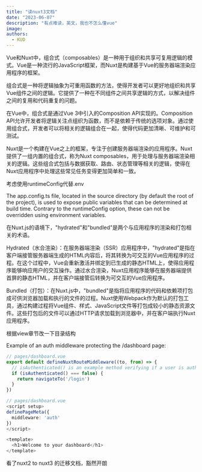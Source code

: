 ```yaml
---
title: "读nuxt3文档"
date: "2023-06-07"
description: "有点难读，英文，我也不怎么懂vue"
image:
authors:
  - KUD
---
```


Vue和Nuxt中，组合式（composables）是一种用于组织和共享可复用逻辑的模式。Vue是一种流行的JavaScript框架，而Nuxt是构建基于Vue的服务器端渲染应用程序的框架。

组合式是一种将逻辑抽象为可重用函数的方法，使得开发者可以更好地组织和共享Vue组件之间的逻辑。它提供了一种在不同组件之间共享逻辑的方式，以解决组件之间的复用和代码重复的问题。

在Vue中，组合式是通过Vue 3中引入的Composition API实现的。Composition API允许开发者将逻辑关注点组织为函数，而不是依赖于传统的选项对象。通过使用组合式，开发者可以将相关的逻辑组合在一起，使得代码更加清晰、可维护和可测试。

Nuxt是一个构建在Vue之上的框架，专注于创建服务器端渲染的应用程序。Nuxt提供了一组内置的组合式，称为Nuxt composables，用于处理与服务器端渲染相关的逻辑。这些组合式包括与数据获取、路由、状态管理等相关的逻辑，使得在Nuxt应用程序中处理这些常见任务变得更加简单和一致。

考虑使用runtimeConfig代替.env

The app.config.ts file, located in the source directory (by default the root of the project), is used to expose public variables that can be determined at build time. Contrary to the runtimeConfig option, these can not be overridden using environment variables.

在Nuxt.js的语境下，"hydrated"和"bundled"是两个与应用程序的渲染和打包相关的术语。

Hydrated（水合渲染）：在服务器端渲染（SSR）应用程序中，"hydrated"是指在客户端接管服务器端生成的HTML内容后，将其转换为可交互的Vue应用程序的过程。在这个过程中，Vue会重新激活并绑定到已生成的静态HTML上，使得应用程序能够响应用户的交互操作。通过水合渲染，Nuxt应用程序能够在服务器端提供首屏的静态HTML，并在客户端接管后转换为可交互的Vue应用程序。

Bundled（打包）：在Nuxt.js中，"bundled"是指将应用程序的代码和依赖项打包成可供浏览器加载和执行的文件的过程。Nuxt使用Webpack作为默认的打包工具，通过构建过程将Vue组件、样式、JavaScript文件等打包成较小的静态资源文件。这些打包后的文件可以通过HTTP请求加载到浏览器中，并在客户端执行Nuxt应用程序。

根据view章节改一下目录结构

Example of an auth middleware protecting the /dashboard page:
```ts
// pages/dashboard.vue
export default defineNuxtRouteMiddleware((to, from) => {
  // isAuthenticated() is an example method verifying if a user is authenticated
  if (isAuthenticated() === false) {
    return navigateTo('/login')
  }
})

// pages/dashboard.vue
<script setup>
definePageMeta({
  middleware: 'auth'
})
</script>

<template>
  <h1>Welcome to your dashboard</h1>
</template>
````

看了nuxt2 to nuxt3 的迁移文档，豁然开朗
